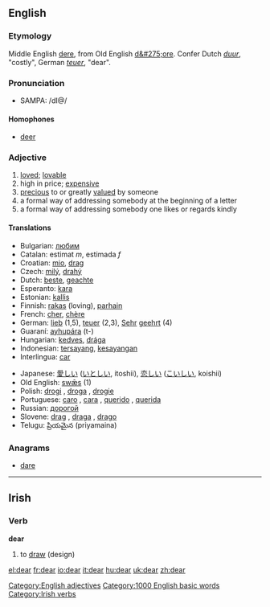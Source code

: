==English==

{{rank|friend|herself|year|295|dear|high|above|received}}

===Etymology===
Middle English [[dere]], from Old English [[d&#275;ore]]. Confer Dutch ''[[duur]]'', "costly", German ''[[teuer]]'', "dear".

===Pronunciation===
*SAMPA: /dI@/

====Homophones====
*[[deer]]

===Adjective===
{{en-ad|'''dear'''|'''[[dearer]]'''|'''[[dearest]]'''}}

# [[love]]d; [[lovable]]
# high in price; [[expensive]]
# [[precious]] to or greatly [[value]]d by someone
# a formal way of addressing somebody at the beginning of a letter
# a formal way of addressing somebody one likes or regards kindly

====Translations====
{{top}}
*Bulgarian: [[любим]] {{m}}
*Catalan: estimat ''m'', estimada ''f''
*Croatian: [[mio]], [[drag]]
*Czech: [[milý]], [[drahý]]
*Dutch: [[beste]], [[geachte]]
*Esperanto: [[kara]]
*Estonian: [[kallis#Estonian|kallis]]
*Finnish: [[rakas]] (loving), [[parhain]]
*French: [[cher]], [[chère]]
*German: [[lieb]] (1,5), [[teuer]] (2,3), [[Sehr]] [[geehrt]] (4) 
*Guaraní: [[ayhupára]] (t-)
*Hungarian: [[kedves]], [[drága]]
*Indonesian: [[sayang|tersayang]], [[sayang|kesayangan]]
*Interlingua: [[car]]
{{mid}}
*Japanese: [[愛しい]] ([[いとしい]], itoshii), [[恋しい]] ([[こいしい]], koishii)
*Old English: [[swæs|swǣs]] (1)
*Polish: [[drogi]] {{m}}, [[droga]] {{f}}, [[drogie]] {{n}}
*Portuguese: [[caro]] {{m}}, [[cara]] {{f}}, [[querido]] {{m}}, [[querida]] {{f}}
*Russian: [[дорогой]] {{m}}
*Slovene: [[drag]] {{m}}, [[draga]] {{f}}, [[drago]] {{n}}
*Telugu: ప్రియమైన (priyamaina)
{{bottom}}

===Anagrams===
*[[dare]]

[[Category:English adjectives]]
[[Category:1000 English basic words]]

----


==Irish==
===Verb===
'''dear'''

# to [[draw]] (design)

[[Category:Irish verbs]]

[[el:dear]]
[[fr:dear]]
[[io:dear]]
[[it:dear]]
[[hu:dear]]
[[uk:dear]]
[[zh:dear]]